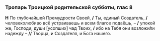 ### Тропарь Троицкой родительской субботы, глас 8

**Н** По глубочайшей Премудрости Своей, **/** Ты, единый Создатель, **/** человеколюбиво всё устраиваешь и всем благое подаёшь, – **/** упокой же, Господи, души [усопших] чад Твоих, **/** ибо на Тебя они возложи́ли надежду – **//** Творца, и Создателя, и Бога нашего.
